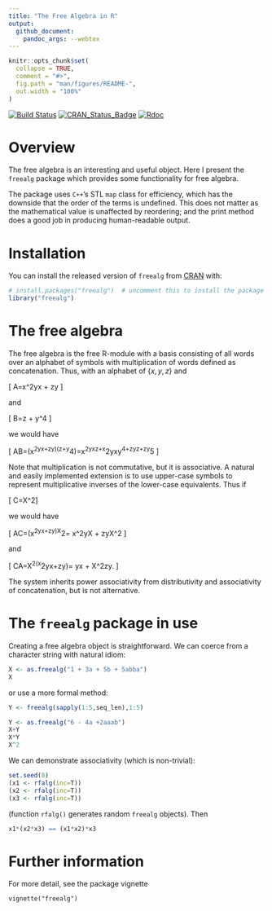 ```yaml
---
title: "The Free Algebra in R"
output:
  github_document:
    pandoc_args: --webtex
---
```


<!-- README.md is generated from README.Rmd. Please edit that file -->

```r
knitr::opts_chunk$set(
  collapse = TRUE,
  comment = "#>",
  fig.path = "man/figures/README-",
  out.width = "100%"
)
```


<!-- badges: start -->
[![Build Status](https://travis-ci.org/RobinHankin/freealg.svg?branch=master)](https://travis-ci.org/RobinHankin/freealg)
[![CRAN_Status_Badge](https://www.r-pkg.org/badges/version/freealg)](https://cran.r-project.org/package=freealg)
[![Rdoc](http://www.rdocumentation.org/badges/version/freealg)](http://www.rdocumentation.org/packages/freealg)
<!-- badges: end -->

# Overview

The free algebra is an interesting and useful object.  Here I present
the `freealg` package which provides some functionality for free
algebra.

The package uses `C++`'s STL `map` class for efficiency, which has the
downside that the order of the terms is undefined.  This does not
matter as the mathematical value is unaffected by reordering; and the
print method does a good job in producing human-readable output.


# Installation

You can install the released version of ```freealg``` from
[CRAN](https://CRAN.R-project.org) with:

```r
# install.packages("freealg")  # uncomment this to install the package
library("freealg")
```

# The free algebra

The free algebra is the free R-module with a basis consisting of all
words over an alphabet of symbols with multiplication of words defined
as concatenation.  Thus, with an alphabet of $\{x,y,z\}$ and

\[
A=\alpha x^2yx + \beta zy
\]

and 

\[
B=\gamma z + \delta y^4
\]

we would have

\[
A\cdot B=\left(\alpha x^2yx+\beta zy\right)\cdot\left(\gamma z+\delta y^4\right)=\alpha\gamma x^2yxz+\alpha\delta x^2yxy^4+\beta\gamma zyz+\beta\delta zy^5
\]

Note that multiplication is not commutative, but it is associative.  A
natural and easily implemented extension is to use upper-case symbols
to represent multiplicative inverses of the lower-case equivalents.
Thus if

\[
C=\epsilon X^2\]

we would have 

\[
A\cdot C=\left(\alpha x^2yx+\beta zy\right)\cdot\epsilon X^2=
\alpha\epsilon x^2yX + \beta\epsilon zyX^2
\]

and 

\[
C\cdot A=\epsilon X^2\cdot\left(\alpha x^2yx+\beta zy\right)=
\alpha\epsilon yx + \beta\epsilon X^2zy.
\]

The system inherits power associativity from distributivity and
associativity of concatenation, but is not alternative.

# The ```freealg``` package in use

Creating a free algebra object is straightforward.  We can coerce from
a character string with natural idiom:

```r
X <- as.freealg("1 + 3a + 5b + 5abba")
X
```
or use a more formal method:

```r
Y <- freealg(sapply(1:5,seq_len),1:5)
```




```r
Y <- as.freealg("6 - 4a +2aaab")
X+Y
X*Y
X^2
```

We can demonstrate associativity (which is non-trivial):

```r
set.seed(0)
(x1 <- rfalg(inc=T))
(x2 <- rfalg(inc=T))
(x3 <- rfalg(inc=T))
```
(function `rfalg()` generates random `freealg` objects).  Then

```r
x1*(x2*x3) == (x1*x2)*x3
```


# Further information

For more detail, see the package vignette

```vignette("freealg")```
